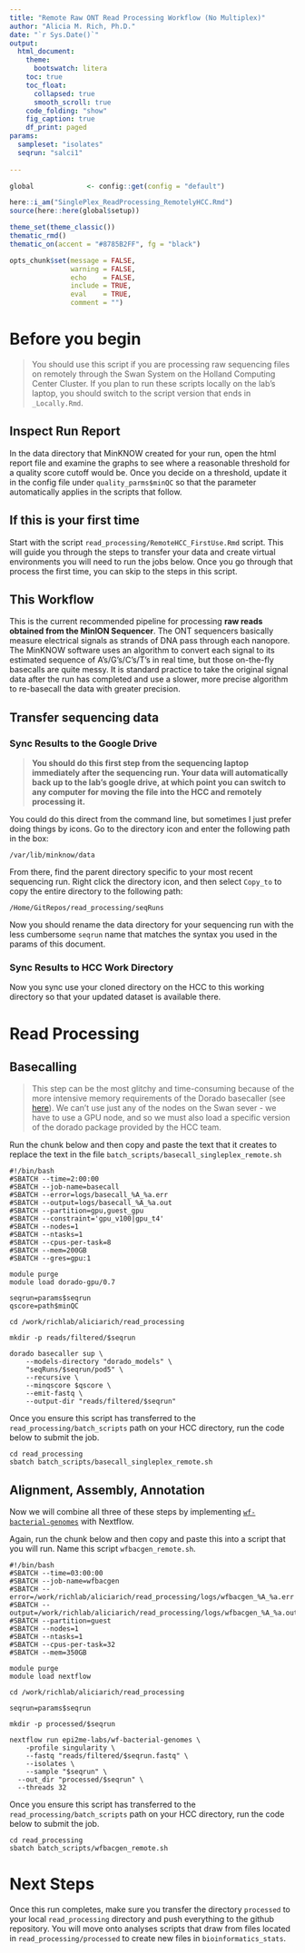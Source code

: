 ```yaml
---
title: "Remote Raw ONT Read Processing Workflow (No Multiplex)"
author: "Alicia M. Rich, Ph.D."
date: "`r Sys.Date()`"
output:
  html_document:
    theme:
      bootswatch: litera
    toc: true
    toc_float:
      collapsed: true
      smooth_scroll: true
    code_folding: "show"
    fig_caption: true
    df_print: paged
params:
  sampleset: "isolates"
  seqrun: "salci1"
  
---
```


```r
global             <- config::get(config = "default")

here::i_am("SinglePlex_ReadProcessing_RemotelyHCC.Rmd")
source(here::here(global$setup))

theme_set(theme_classic())
thematic_rmd()
thematic_on(accent = "#8785B2FF", fg = "black")

opts_chunk$set(message = FALSE,
               warning = FALSE,
               echo    = FALSE,
               include = TRUE,
               eval    = TRUE,
               comment = "")

```

# Before you begin

>You should use this script if you are processing raw sequencing files on remotely through the Swan System on the Holland Computing Center Cluster. If you plan to run these scripts locally on the lab's laptop, you should switch to the script version that ends in `_Locally.Rmd`.

## Inspect Run Report

In the data directory that MinKNOW created for your run, open the html report file and examine the graphs to see where a reasonable threshold for a quality score cutoff would be. Once you decide on a threshold, update it in the config file under `quality_parms$minQC` so that the parameter automatically applies in the scripts that follow.

## If this is your first time

Start with the script `read_processing/RemoteHCC_FirstUse.Rmd` script. This will guide you through the steps to transfer your data and create virtual environments you will need to run the jobs below. Once you go through that process the first time, you can skip to the steps in this script.

## This Workflow

This is the current recommended pipeline for processing **raw reads obtained from the MinION Sequencer**. The ONT sequencers basically measure electrical signals as strands of DNA pass through each nanopore. The MinKNOW software uses an algorithm to convert each signal to its estimated sequence of A's/G's/C's/T's in real time, but those on-the-fly basecalls are quite messy. It is standard practice to take the original signal data after the run has completed and use a slower, more precise algorithm to re-basecall the data with greater precision.  

## Transfer sequencing data

### Sync Results to the Google Drive

>**You should do this first step from the sequencing laptop immediately after the sequencing run. Your data will automatically back up to the lab's google drive, at which point you can switch to any computer for moving the file into the HCC and remotely processing it.**

You could do this direct from the command line, but sometimes I just prefer doing things by icons. Go to the directory icon and enter the following path in the box:
```
/var/lib/minknow/data
```
From there, find the parent directory specific to your most recent sequencing run. Right click the directory icon, and then select `Copy_to` to copy the entire directory to the following path:
```
/Home/GitRepos/read_processing/seqRuns
```
Now you should rename the data directory for your sequencing run with the less cumbersome `seqrun` name that matches the syntax you used in the params of this document.

### Sync Results to HCC Work Directory

Now you sync use your cloned directory on the HCC to this working directory so that your updated dataset is available there.

# Read Processing

## Basecalling

>This step can be the most glitchy and time-consuming because of the more intensive memory requirements of the Dorado basecaller (see [here](https://github.com/nanoporetech/dorado?tab=readme-ov-file#platforms)). We can't use just any of the nodes on the Swan sever - we have to use a GPU node, and so we must also load a specific version of the dorado package provided by the HCC team.

Run the chunk below and then copy and paste the text that it creates to replace the text in the file `batch_scripts/basecall_singleplex_remote.sh`

```terminal
#!/bin/bash
#SBATCH --time=2:00:00
#SBATCH --job-name=basecall
#SBATCH --error=logs/basecall_%A_%a.err
#SBATCH --output=logs/basecall_%A_%a.out
#SBATCH --partition=gpu,guest_gpu
#SBATCH --constraint='gpu_v100|gpu_t4'
#SBATCH --nodes=1
#SBATCH --ntasks=1
#SBATCH --cpus-per-task=8
#SBATCH --mem=200GB
#SBATCH --gres=gpu:1

module purge
module load dorado-gpu/0.7

seqrun=params$seqrun
qscore=path$minQC

cd /work/richlab/aliciarich/read_processing

mkdir -p reads/filtered/$seqrun

dorado basecaller sup \
    --models-directory "dorado_models" \
    "seqRuns/$seqrun/pod5" \
    --recursive \
    --minqscore $qscore \
    --emit-fastq \
    --output-dir "reads/filtered/$seqrun"

```

Once you ensure this script has transferred to the `read_processing/batch_scripts` path on your HCC directory, run the code below to submit the job.

```terminal
cd read_processing
sbatch batch_scripts/basecall_singleplex_remote.sh
```


## Alignment, Assembly, Annotation

Now we will combine all three of these steps by implementing [`wf-bacterial-genomes`](https://github.com/epi2me-labs/wf-bacterial-genomes) with Nextflow.

Again, run the chunk below and then copy and paste this into a script that you will run. Name this script `wfbacgen_remote.sh`.

```terminal
#!/bin/bash
#SBATCH --time=03:00:00
#SBATCH --job-name=wfbacgen
#SBATCH --error=/work/richlab/aliciarich/read_processing/logs/wfbacgen_%A_%a.err
#SBATCH --output=/work/richlab/aliciarich/read_processing/logs/wfbacgen_%A_%a.out
#SBATCH --partition=guest
#SBATCH --nodes=1
#SBATCH --ntasks=1
#SBATCH --cpus-per-task=32
#SBATCH --mem=350GB

module purge
module load nextflow

cd /work/richlab/aliciarich/read_processing

seqrun=params$seqrun

mkdir -p processed/$seqrun

nextflow run epi2me-labs/wf-bacterial-genomes \
	-profile singularity \
	--fastq "reads/filtered/$seqrun.fastq" \
	--isolates \
	--sample "$seqrun" \
  --out_dir "processed/$seqrun" \
  --threads 32

```

Once you ensure this script has transferred to the `read_processing/batch_scripts` path on your HCC directory, run the code below to submit the job.

```terminal
cd read_processing
sbatch batch_scripts/wfbacgen_remote.sh
```

# Next Steps

Once this run completes, make sure you transfer the directory `processed` to your local `read_processing` directory and push everything to the github repository. You will move onto analyses scripts that draw from files located in `read_processing/processed` to create new files in `bioinformatics_stats`.

